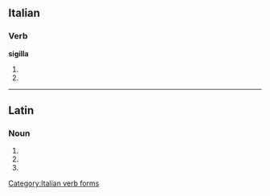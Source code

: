 ==Italian==

===Verb===
'''sigilla'''

# {{form of|[[third-person|Third-person]] [[singular]] [[present tense]]|sigillare|lang=Italian}}
# {{conjugation of|sigillare||2|s|imp|lang=it}}

[[Category:Italian verb forms]]

----

==Latin==

===Noun===
{{la-noun-form|sigilla}}

# {{inflection of|sigillum|sigillum|nom|p|lang=la}}
# {{inflection of|sigillum|sigillum|acc|p|lang=la}}
# {{inflection of|sigillum|sigillum|voc|p|lang=la}}
{{count page|[[Wiktionary:Page count]]}}